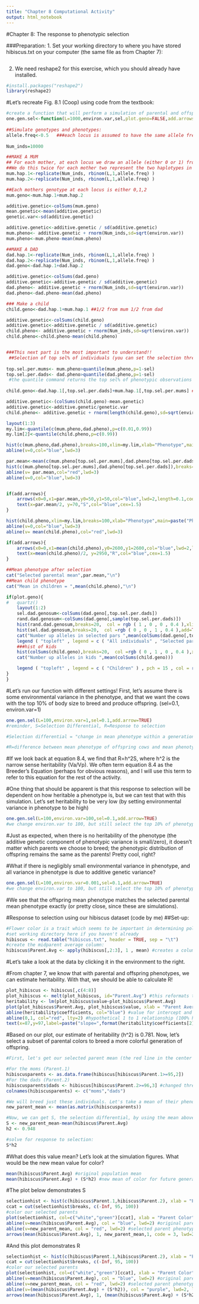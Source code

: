 ```yaml
---
title: "Chapter 8 Computational Activity"
output: html_notebook
---
```


#Chapter 8: The response to phenotypic selection

###Preparation:
1. Set your working directory to where you have stored hibiscus.txt on your computer (the same file as from Chapter 7): 
```r

```

2. We need reshape2 for this exercise, which you should already have installed.
```r
#install.packages("reshape2")
library(reshape2)
```

#Let's recreate Fig. 8.1 (Coop) using code from the textbook:
```r
#create a function that will perform a simulation of parental and offspring genotypes and phenotypes that will be plotted as a distribution as in Fig. 8.1. This simulation is similar to the one from Chapter 7
one.gen.sel<-function(L=1000,environ.var,sel,plot.geno=FALSE,add.arrows=FALSE){
  
##Simulate genotypes and phenotypes:
allele.freq<-0.5   ###each locus is assumed to have the same allele frequencies. This is just to simplify the coding, in reality these results work when each locus has its own frequency (and the coding wouldn't be too much harder). 
 
Num_inds=10000

##MAKE A MUM
## For each mother, at each locus we draw an allele (either 0 or 1) from the population allele frequency. 
##We do this twice for each mother two represent the two haplotypes in the mother 
mum.hap.1<-replicate(Num_inds, rbinom(L,1,allele.freq) )
mum.hap.2<-replicate(Num_inds, rbinom(L,1,allele.freq) )

##Each mothers genotype at each locus is either 0,1,2
mum.geno<-mum.hap.1+mum.hap.2

additive.genetic<-colSums(mum.geno)
mean.genetic<-mean(additive.genetic)
genetic.var<-sd(additive.genetic)

additive.genetic<-additive.genetic / sd(additive.genetic)
mum.pheno<- additive.genetic + rnorm(Num_inds,sd=sqrt(environ.var))
mum.pheno<-mum.pheno-mean(mum.pheno)

##MAKE A DAD
dad.hap.1<-replicate(Num_inds, rbinom(L,1,allele.freq) )
dad.hap.2<-replicate(Num_inds, rbinom(L,1,allele.freq) )
dad.geno<-dad.hap.1+dad.hap.2

additive.genetic<-colSums(dad.geno)
additive.genetic<-additive.genetic / sd(additive.genetic)
dad.pheno<- additive.genetic + rnorm(Num_inds,sd=sqrt(environ.var))
dad.pheno<-dad.pheno-mean(dad.pheno)

### Make a child
child.geno<-dad.hap.1+mum.hap.1 ##1/2 from mum 1/2 from dad

additive.genetic<-colSums(child.geno)
additive.genetic<-additive.genetic / sd(additive.genetic)
child.pheno<- additive.genetic + rnorm(Num_inds,sd=sqrt(environ.var))
child.pheno<-child.pheno-mean(child.pheno)


###This next part is the most important to understand!!
 ##Selection of top sel% of individuals (you can set the selection threshold). Imagine you are a breeder of cows. You want to select the cows with biggest body size to reproduce, so you choose the top x% of large-sized individuals to breed.
 
top.sel.per.mums<- mum.pheno>quantile(mum.pheno,p=1-sel) 
top.sel.per.dads<- dad.pheno>quantile(dad.pheno,p=1-sel)
 #the quantile command returns the top sel% of phenotypic observations
 
child.geno<-dad.hap.1[,top.sel.per.dads]+mum.hap.1[,top.sel.per.mums] ##1/2 from mum 1/2 from dad

additive.genetic<-(colSums(child.geno)-mean.genetic)
additive.genetic<-additive.genetic/genetic.var
child.pheno<- additive.genetic + rnorm(length(child.geno),sd=sqrt(environ.var))

layout(1:3)
my.lim<-quantile(c(mum.pheno,dad.pheno),p=c(0.01,0.99))
my.lim[2]<-quantile(child.pheno,p=c(0.99))

hist(c(mum.pheno,dad.pheno),breaks=100,xlim=my.lim,xlab="Phenotype",main=paste("Phenotype distribution before selection"),cex.axis=1.5,cex.lab=1.5,cex.main=1.5); #, Mean=0, VA=1, VE=",environ.var,", Taking top ",round(100*sel),"%",sep="")
abline(v=0,col="blue",lwd=3)

par.mean<-mean(c(mum.pheno[top.sel.per.mums],dad.pheno[top.sel.per.dads]))
hist(c(mum.pheno[top.sel.per.mums],dad.pheno[top.sel.per.dads]),breaks=100,xlim=my.lim,xlab="Phenotype",main=paste("Phenotype distribution after selection, parental mean=",format(par.mean,dig=3)),cex.axis=1.5,cex.lab=1.5,cex.main=1.5); 
abline(v= par.mean,col="red",lwd=3)
abline(v=0,col="blue",lwd=3)


if(add.arrows){
	arrows(x0=0,x1=par.mean,y0=50,y1=50,col="blue",lwd=2,length=0.1,code=3)
	text(x=par.mean/2, y=70,"S",col="blue",cex=1.5)
}

hist(child.pheno,xlim=my.lim,breaks=100,xlab="Phenotype",main=paste("Phenotype distribution in the children; Mean in children = ",format(mean(child.pheno),dig=3)),cex.axis=1.5,cex.lab=1.5,cex.main=1.5); 
abline(v=0,col="blue",lwd=3)
abline(v= mean(child.pheno),col="red",lwd=3)

if(add.arrows){
	arrows(x0=0,x1=mean(child.pheno),y0=2600,y1=2600,col="blue",lwd=2,length=0.1,code=3)
	text(x=mean(child.pheno)/2, y=2950,"R",col="blue",cex=1.5)
}

##Mean phenotype after selection
cat("Selected parental mean",par.mean,"\n")
##Mean child phenotype
cat("Mean in children = ",mean(child.pheno),"\n")

if(plot.geno){
#	quartz()
	layout(1:2)
	sel.dad.genosum<-colSums(dad.geno[,top.sel.per.dads])
	rand.dad.genosum<-colSums(dad.geno[,sample(top.sel.per.dads)])
	hist(rand.dad.genosum,breaks=20,  col = rgb ( 1 , 0 , 0 , 0.4 ),xlim=c(min(rand.dad.genosum)-5,max(sel.dad.genosum)+5),ylim=c(0,160),xlab="Num. up alleles", main="Parental generation",cex.lab=1.5)
	hist(sel.dad.genosum,breaks=20,  col =rgb ( 0 , 0 , 1 , 0.4 ),add=TRUE)
	cat("Number up alleles in selected pars ",mean(colSums(dad.geno[,top.sel.per.dads])))
	legend ( "topleft" , legend = c ( "All individuals" , "Selected parents" ) , pch = 15 , col = c ( rgb ( 1 , 0 , 0 , 0.4 )  , rgb ( 0 , 0 , 1 , 0.4 ) ) , bty = "n" , cex = 1.5 )
	###hist of kids
	hist(colSums(child.geno),breaks=20,  col =rgb ( 0 , 1 , 0 , 0.4 ),xlim=c(min(rand.dad.genosum)-5,max(sel.dad.genosum)+5),ylim=c(0,160),xlab="Num. up alleles", main="Next generation",cex.lab=1.5)
	cat("Number up alleles in kids ",mean(colSums(child.geno)))

	legend ( "topleft" , legend = c ( "Children" ) , pch = 15 , col = rgb ( 0 , 1 , 0 , 0.4 ), bty = "n" , cex = 1.5 )
}
}
```

#Let's run our function with different settings! First, let's assume there is some environmental variance in the phenotype, and that we want the cows with the top 10% of body size to breed and produce offspring. (sel=0.1, environ.var=1)
```r
one.gen.sel(L=100,environ.var=1,sel=0.1,add.arrow=TRUE)
#reminder, S=Selection Differential, R=Response to selection

#Selection differential = "change in mean phenotype within a generation"; in other words, the difference between the mean phenotype of the selected parent cows and the mean phenotype of the total population of potential parent cows.

#R=difference between mean phenotype of offspring cows and mean phenotype of the total parental population. 
```

#If we look back at equation 8.4, we find that R=h^2S, where h^2 is the narrow sense heritability (Va/Vp). We often term equation 8.4 as the Breeder's Equation (perhaps for obvious reasons), and I will use this term to refer to this equation for the rest of the activity.

#One thing that should be apparent is that this response to selection will be dependent on how heritable a phenotype is, but we can test that with this simulation. Let's set heritability to be very low (by setting environmental variance in phenotype to be high)
```r
one.gen.sel(L=100,environ.var=100,sel=0.1,add.arrow=TRUE)
#we change environ.var to 100, but still select the top 10% of phenotype
```
#Just as expected, when there is no heritability of the phenotype (the additive genetic component of phenotypic variance is small/zero), it doesn't matter which parents we choose to breed; the phenotypic distribution of offspring remains the same as the parents! Pretty cool, right? 

#What if there is negligibly small environmental variance in phenotype, and all variance in phenotype is due to additive genetic variance?
```r
one.gen.sel(L=100,environ.var=0.001,sel=0.1,add.arrow=TRUE)
#we change environ.var to 100, but still select the top 10% of phenotype
```
#We see that the offspring mean phenotype matches the selected parental mean phenotype exactly (or pretty close, since these are simulations).

#Response to selection using our hibiscus dataset (code by me)
##Set-up:
```r
#Flower color is a trait which seems to be important in determining pollination success. These are flower color data from a population of Hibiscus flowers in Hawaii.
#set working directory here if you haven't already
hibiscus <- read.table("hibiscus.txt", header = TRUE, sep = "\t")
#create the midparent average column:
hibiscus$Parent.Avg <- apply(hibiscus[,2:3], 1 , mean) #creates a column with average of the parent phenotypes (columns 2 and 3 of the hibiscus dataframe)
```
#Let's take a look at the data by clicking it in the environment to the right.


#From chapter 7, we know that with parental and offspring phenotypes, we can estimate heritability. With that, we should be able to calculate R!
```r
plot_hibiscus <- hibiscus[,c(4:8)]
plot_hibiscus <- melt(plot_hibiscus, id="Parent.Avg") #this reformats the data for easy plotting
heritability <- lm(plot_hibiscus$value~plot_hibiscus$Parent.Avg)
plot(plot_hibiscus$Parent.Avg, plot_hibiscus$value, xlab = "Parent Average Color", ylab = "Offspring Color", col=as.factor(plot_hibiscus$Parent.Avg))
abline(heritability$coefficients, col="blue") #value for intercept and slope from the regression, draws the line on the plot
abline(0,1, col="red", lty=2) #hypothetical 1 to 1 relationship (100% heritability)
text(x=87,y=97,label=paste("slope=",format(heritability$coefficients[2],digit=3)),col="red",lwd=4,cex=1.5) #set x and y coordinates for where you want to print your slope (heritability)
```
#Based on our plot, our estimate of heritability (h^2) is 0.781. Now, let's select a subset of parental colors to breed a more colorful generation of offspring.


```r
#First, let's get our selected parent mean (the red line in the center plot of the simulation above). Let's say we want parents that produce flowers with a color value greater than or equal to 95 to breed. 

#For the moms (Parent.1)
hibiscusparents <- as.data.frame(hibiscus[hibiscus$Parent.1>=95,2])
#For the dads (Parent.2)
hibiscusparents$dads <- hibiscus[hibiscus$Parent.2>=96,3] #changed threshold so that we have same number of moms and dads.
colnames(hibiscusparents) <- c("moms","dads")

#We will breed just these individuals. Let's take a mean of their phenotypes.
new_parent_mean <- mean(as.matrix(hibiscusparents))

#Now, we can get S, the selection differential, by using the mean above and subtracting the original phenotype mean of the population:
S <- new_parent_mean-mean(hibiscus$Parent.Avg)
h2 <- 0.948

#solve for response to selection:
S*h2
```

#What does this value mean? Let's look at the simulation figures. What would be the new mean value for color?
```r
mean(hibiscus$Parent.Avg) #original population mean
mean(hibiscus$Parent.Avg) + (S*h2) #new mean of color for future generation
```

#The plot below demonstrates S
```r
selectionhist <- hist(c(hibiscus$Parent.1,hibiscus$Parent.2), xlab = "Parent Color", main="Selection Differential", breaks = seq(from = 80, to = 102, by = 1))
ccat = cut(selectionhist$breaks, c(-Inf, 95, 100))
#color our selected parents
plot(selectionhist, col=c("white","green")[ccat], xlab = "Parent Color", main="Selection Differential")
abline(v=mean(hibiscus$Parent.Avg), col = "blue", lwd=2) #original parent population phenotype mean 
abline(v=new_parent_mean, col = "red", lwd=2) #selected parent phenotype mean 
arrows(mean(hibiscus$Parent.Avg), 1, new_parent_mean,1, code = 3, lwd=2)
```
#And this plot demonstrates R
```r
selectionhist <- hist(c(hibiscus$Parent.1,hibiscus$Parent.2), xlab = "Parent Color", main="Response to Selection", breaks = seq(from = 80, to = 102, by = 1))
ccat = cut(selectionhist$breaks, c(-Inf, 95, 100))
#color our selected parents
plot(selectionhist, col=c("white","green")[ccat], xlab = "Parent Color", main="Response to Selection")
abline(v=mean(hibiscus$Parent.Avg), col = "blue", lwd=2) #original parent population phenotype mean 
abline(v=new_parent_mean, col = "red", lwd=2) #selected parent phenotype mean 
abline(v=(mean(hibiscus$Parent.Avg) + (S*h2)), col = "purple", lwd=2, lty=2) #expected offspring phenotype mean
arrows(mean(hibiscus$Parent.Avg), 1, (mean(hibiscus$Parent.Avg) + (S*h2)),1, code = 3, lwd=2, col = "purple")
```

